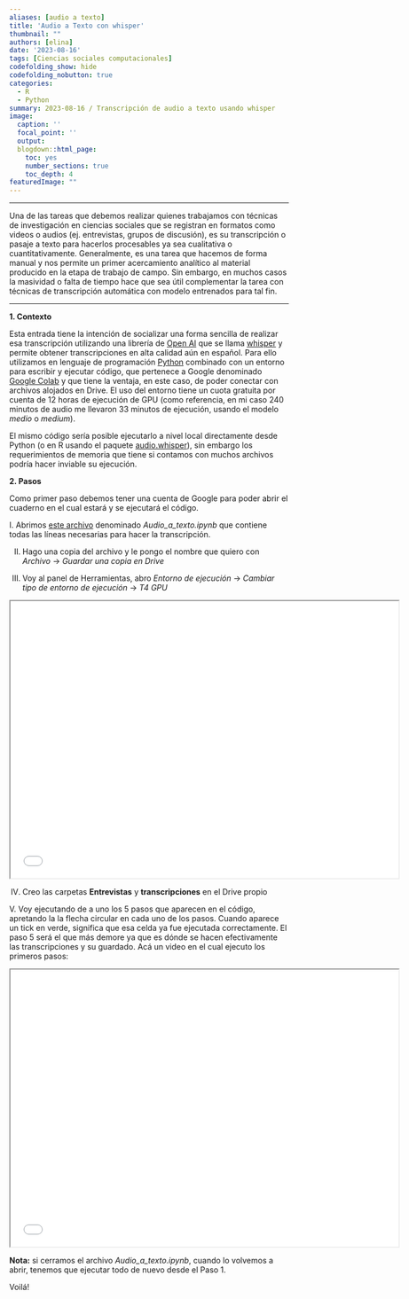 ```yaml
---
aliases: [audio a texto]
title: 'Audio a Texto con whisper'
thumbnail: ""
authors: [elina]
date: '2023-08-16'
tags: [Ciencias sociales computacionales]
codefolding_show: hide
codefolding_nobutton: true
categories:
  - R
  - Python
summary: 2023-08-16 / Transcripción de audio a texto usando whisper
image:
  caption: ''
  focal_point: ''
  output:
  blogdown::html_page:
    toc: yes
    number_sections: true
    toc_depth: 4
featuredImage: ""
---
```





______________


Una de las tareas que debemos realizar quienes trabajamos con técnicas de investigación en ciencias sociales que se registran en formatos como videos o audios (ej. entrevistas, grupos de discusión), es su transcripción o pasaje a texto para hacerlos procesables ya sea cualitativa o cuantitativamente. Generalmente, es una tarea que hacemos de forma manual y nos permite un primer acercamiento analítico al material producido en la etapa de trabajo de campo. Sin embargo, en muchos casos la masividad o falta de tiempo hace que sea útil complementar la tarea con técnicas de transcripción automática con modelo entrenados para tal fin. 

______________


**1. Contexto**


Esta entrada tiene la intención de socializar una forma sencilla de realizar esa transcripción utilizando una librería de [Open AI](https://openai.com/) que se llama [whisper](https://openai.com/research/whisper) y permite obtener transcripciones en alta calidad aún en español. Para ello utilizamos en lenguaje de programación [Python](https://www.python.org/) combinado con un entorno para escribir y ejecutar código, que pertenece a Google denominado [Google Colab](https://colab.research.google.com) y que tiene la ventaja, en este caso, de poder conectar con archivos alojados en Drive. El uso del entorno tiene un cuota gratuita por cuenta de 12 horas de ejecución de GPU (como referencia, en mi caso 240 minutos de audio me llevaron 33 minutos de ejecución, usando el modelo _medio_ o _medium_). 

El mismo código sería posible ejecutarlo a nivel local directamente desde Python (o en R usando el paquete [audio.whisper](https://github.com/bnosac/audio.whisper)), sin embargo los requerimientos de memoria que tiene si contamos con muchos archivos podría hacer inviable su ejecución.  


**2. Pasos**

Como primer paso debemos tener una cuenta de Google para poder abrir el cuaderno en el cual estará y se ejecutará el código. 

I. Abrimos [este archivo](https://colab.research.google.com/drive/1ZIZB87sYD92lh50sonxRo5dNos8d6d3d?usp=sharing) denominado _Audio_a_texto.ipynb_ que contiene todas las líneas necesarias para hacer la transcripción. 

II. Hago una copia del archivo y le pongo el nombre que quiero con _Archivo_ -> _Guardar una copia en Drive_

III. Voy al panel de Herramientas, abro _Entorno de ejecución_ -> _Cambiar tipo de entorno de ejecución_ -> _T4 GPU_


<iframe src="imagen1.png" width="700"  height="500"></iframe>

IV. Creo las carpetas **Entrevistas** y **transcripciones** en el Drive propio 

V. Voy ejecutando de a uno los 5 pasos que aparecen en el código, apretando la la flecha circular en cada uno de los pasos. Cuando aparece un tick en verde, significa que esa celda ya fue ejecutada correctamente. El paso 5 será el que más demore ya que es dónde se hacen efectivamente las transcripciones y su guardado. 
Acá un video en el cual ejecuto los primeros pasos:   



<iframe src="video.mp4" width="700"  height="500"></iframe>



**Nota:** si cerramos el archivo _Audio_a_texto.ipynb_, cuando lo volvemos a abrir, tenemos que ejecutar todo de nuevo desde el Paso 1. 

Voilá!













